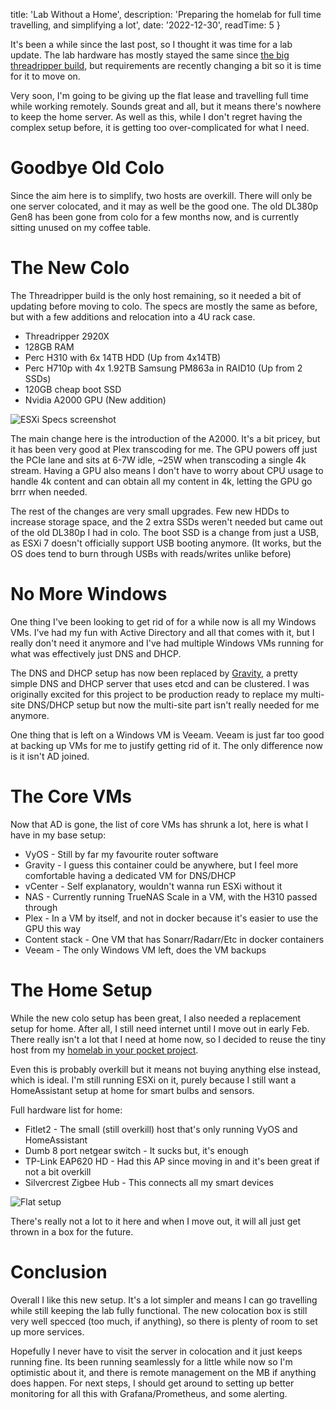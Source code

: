   title: 'Lab Without a Home',
  description: 'Preparing the homelab for full time travelling, and simplifying a lot',
  date: '2022-12-30',
  readTime: 5
}


It's been a while since the last post, so I thought it was time for a lab update.
The lab hardware has mostly stayed the same since [the big threadripper build](/posts/threadripper-build),
but requirements are recently changing a bit so it is time for it to move on.

Very soon, I'm going to be giving up the flat lease and travelling full time while working remotely.
Sounds great and all, but it means there's nowhere to keep the home server.
As well as this, while I don't regret having the complex setup before,
it is getting too over-complicated for what I need.

# Goodbye Old Colo
Since the aim here is to simplify, two hosts are overkill.
There will only be one server colocated, and it may as well be the good one.
The old DL380p Gen8 has been gone from colo for a few months now,
and is currently sitting unused on my coffee table.

# The New Colo

The Threadripper build is the only host remaining, so it needed a bit of updating before moving to colo.
The specs are mostly the same as before, but with a few additions and relocation into a 4U rack case.

* Threadripper 2920X
* 128GB RAM
* Perc H310 with 6x 14TB HDD (Up from 4x14TB)
* Perc H710p with 4x 1.92TB Samsung PM863a in RAID10 (Up from 2 SSDs)
* 120GB cheap boot SSD
* Nvidia A2000 GPU (New addition)

![ESXi Specs screenshot](/images/posts/lab-without-a-home/esx-specs.png)

The main change here is the introduction of the A2000.
It's a bit pricey, but it has been very good at Plex transcoding for me.
The GPU powers off just the PCIe lane and sits at 6-7W idle, ~25W when transcoding a single 4k stream.
Having a GPU also means I don't have to worry about CPU usage to handle 4k content
and can obtain all my content in 4k, letting the GPU go brrr when needed.

The rest of the changes are very small upgrades.
Few new HDDs to increase storage space,
and the 2 extra SSDs weren't needed but came out of the old DL380p I had in colo.
The boot SSD is a change from just a USB, as ESXi 7 doesn't officially support USB booting anymore.
(It works, but the OS does tend to burn through USBs with reads/writes unlike before)

# No More Windows

One thing I've been looking to get rid of for a while now is all my Windows VMs.
I've had my fun with Active Directory and all that comes with it, but I really don't need
it anymore and I've had multiple Windows VMs running for what was effectively just DNS and DHCP.

The DNS and DHCP setup has now been replaced by [Gravity](https://github.com/BeryJu/gravity),
a pretty simple DNS and DHCP server that uses etcd and can be clustered.
I was originally excited for this project to be production ready to replace my multi-site 
DNS/DHCP setup but now the multi-site part isn't really needed for me anymore.

One thing that is left on a Windows VM is Veeam. 
Veeam is just far too good at backing up VMs for me to justify getting rid of it. 
The only difference now is it isn't AD joined.

# The Core VMs

Now that AD is gone, the list of core VMs has shrunk a lot, here is what I have in my base setup:

* VyOS - Still by far my favourite router software
* Gravity - I guess this container could be anywhere, but I feel more comfortable having a dedicated VM for DNS/DHCP
* vCenter - Self explanatory, wouldn't wanna run ESXi without it
* NAS - Currently running TrueNAS Scale in a VM, with the H310 passed through
* Plex - In a VM by itself, and not in docker because it's easier to use the GPU this way
* Content stack - One VM that has Sonarr/Radarr/Etc in docker containers
* Veeam - The only Windows VM left, does the VM backups

# The Home Setup

While the new colo setup has been great, I also needed a replacement setup for home.
After all, I still need internet until I move out in early Feb.
There really isn't a lot that I need at home now, so I decided to reuse the tiny host from
my [homelab in your pocket project](/posts/homelab-in-your-pocket).

Even this is probably overkill but it means not buying anything else instead, which is ideal.
I'm still running ESXi on it, purely because I still want a HomeAssistant setup at home for
smart bulbs and sensors.

Full hardware list for home:

* Fitlet2 - The small (still overkill) host that's only running VyOS and HomeAssistant
* Dumb 8 port netgear switch - It sucks but, it's enough
* TP-Link EAP620 HD - Had this AP since moving in and it's been great if not a bit overkill
* Silvercrest Zigbee Hub - This connects all my smart devices

![Flat setup](/images/posts/lab-without-a-home/home-setup.jpeg)

There's really not a lot to it here and when I move out, it will all just get thrown in a box for the future.

# Conclusion

Overall I like this new setup. It's a lot simpler and means I can go travelling while still keeping the lab fully functional.
The new colocation box is still very well specced (too much, if anything), so there is plenty of room to set up more services.

Hopefully I never have to visit the server in colocation and it just keeps running fine. 
Its been running seamlessly for a little while now so I'm optimistic about it, and there is remote management on the MB if anything does happen.
For next steps, I should get around to setting up better monitoring for all this with Grafana/Prometheus, and some alerting.
